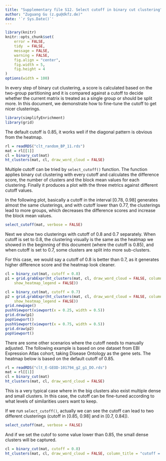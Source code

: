 ```yaml
---
title: "Supplementary file S12. Select cutoff in binary cut clustering"
author: "Zuguang Gu (z.gu@dkfz.de)"
date: '`r Sys.Date()`'
---
```



```r
library(knitr)
knitr::opts_chunk$set(
    error = FALSE,
    tidy  = FALSE,
    message = FALSE,
    warning = FALSE,
    fig.align = "center",
    fig.width = 5, 
    fig.height = 4
)
options(width = 100)
```

In every step of binary cut clustering, a score is calculated based on the
two-group partitioning and it is compared against a cutoff to decide whether
the current matrix is treated as a single group or should be split more. In
this document, we demonstrate how to fine-tune the cutoff to get nicer
clusterings.

```r
library(simplifyEnrichment)
library(grid)
```

The default cutoff is 0.85, it works well if the diagonal pattern is obvious from the heatmap.


```r
rl = readRDS("clt_random_BP_11.rds")
mat = rl[[1]]
cl = binary_cut(mat)
ht_clusters(mat, cl, draw_word_cloud = FALSE)
```

Multiple cutoff can be tried by `select_cutoff()` function. The function applies binary cut clustering with every cutoff
and calculates the difference score, the number of clusters and the block mean values for each clustering. Finally it produces
a plot with the three metrics against different cutoff values.

In the following plot, basically a cutoff in the interval [0.78, 0.98] generates almost the same clusterings, and with cutoff 
lower than 0.77, the clusterings lead to more groups, which decreases the difference scores and increase the block mean values.


```r
select_cutoff(mat, verbose = FALSE)
```

Next we show two clusterings with cutoff of 0.8 and 0.7 separately. When cutoff is set to 0.8, the clustering visually is the same as the heatmap we showed in the beginning of this document (where the cutoff is 0.85), and when cutoff is set to 0.7, some clusters are
split into more sub-clusters.

For this case, we would say a cutoff of 0.8 is better than 0.7, as it generates higher difference score and the heatmap look cleaner.


```r
cl = binary_cut(mat, cutoff = 0.8)
p1 = grid.grabExpr(ht_clusters(mat, cl, draw_word_cloud = FALSE, column_title = "cutoff = 0.8",
	show_heatmap_legend = FALSE))

cl = binary_cut(mat, cutoff = 0.7)
p2 = grid.grabExpr(ht_clusters(mat, cl, draw_word_cloud = FALSE, column_title = "cutoff = 0.7",
	show_heatmap_legend = FALSE))
grid.newpage()
pushViewport(viewport(x = 0.25, width = 0.5))
grid.draw(p1)
popViewport()
pushViewport(viewport(x = 0.75, width = 0.5))
grid.draw(p2)
popViewport()
```

There are some other scenarios where the cutoff needs to manually adjusted. The following example is based on one dataset
from EBI Expression Atlas cohort, taking Disease Ontology as the gene sets. The heatmap below is based on the default cutoff of 0.85.

```r
rl = readRDS("clt_E-GEOD-101794_g2_g1_DO.rds")
mat = rl[[1]]
cl = binary_cut(mat)
ht_clusters(mat, cl, draw_word_cloud = FALSE)
```

This is a very typical case where in the big clusters also exist multiple
dense and small clusters. In this case, the cutoff can be fine-tuned according
to what levels of similarities users want to keep.

If we run `select_cutoff()`, actually we can see the cutoff can lead to two different clusterings (cutoff in [0.85, 0.98] and in [0.7, 0.84]).

```r
select_cutoff(mat, verbose = FALSE)
```

And if we set the cutof to some value lower than 0.85, the small dense clusters will be captured.

```r
cl = binary_cut(mat, cutoff = 0.8)
ht_clusters(mat, cl, draw_word_cloud = FALSE, column_title = "cutoff = 0.8")
```
